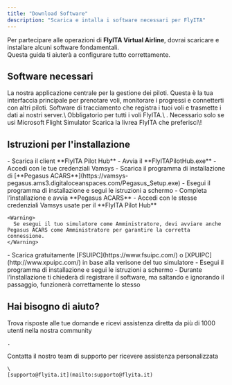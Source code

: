 ```yaml
---
title: "Download Software"
description: "Scarica e intalla i software necessari per FlyITA"
---
```


Per partecipare alle operazioni di **FlyITA Virtual Airline**, dovrai scaricare e installare alcuni software fondamentali.\
Questa guida ti aiuterà a configurare tutto correttamente.

## Software necessari

<Columns cols={2}>
  <Card title="FlyITA Pilot Hub" icon="display">
    La nostra applicazione centrale per la gestione dei piloti. Questa è la tua interfaccia principale per prenotare voli, monitorare i progressi e connetterti con altri piloti.
  </Card>
  <Card title="Pegasus ACARS" icon="location-dot" href="https://vamsys-pegasus.ams3.digitaloceanspaces.com/Pegasus_Setup.exe">
    Software di tracciamento che registra i tuoi voli e trasmette i dati ai nostri server.\
    Obbligatorio per tutti i voli FlyITA.\
    .
  </Card>
  <Card title="FSUIPC" icon="link" href="https://www.fsuipc.com/">
    Necessario solo se usi Microsoft Flight Simulator
  </Card>
  <Card title="LIVREE" icon="palette" href="https://drive.google.com/drive/folders/1rkKYZd5CLMHLgsmCJbECnmHVYpoSRIKO?usp=sharing">
    Scarica la livrea FlyITA che preferisci\!
  </Card>
</Columns>

## Istruzioni per l'installazione

<Steps>
  <Step title="FlyITA Pilot Hub">
    - Scarica il client **FlyITA Pilot Hub**
    - Avvia il **FlyITAPilotHub.exe**
    - Accedi con le tue credenziali Vamsys
  </Step>
  <Step title="Installa Pegasus ACARS">
    - Scarica il programma di installazione di [**Pegasus ACARS**](https://vamsys-pegasus.ams3.digitaloceanspaces.com/Pegasus_Setup.exe)
    - Esegui il programma di installazione e segui le istruzioni a schermo
    - Completa l’installazione e avvia **Pegasus ACARS**
    - Accedi con le stesse credenziali Vamsys usate per il **FlyITA Pilot Hub**

    <Warning>
      Se esegui il tuo simulatore come Amministratore, devi avviare anche Pegasus ACARS come Amministratore per garantire la corretta connessione.
    </Warning>
  </Step>
  <Step title="Installa FSUIPC (MSFS2020 / MSFS2024) o XPUIPC (X-PLANE)">
    - Scarica gratuitamente [FSUIPC](https://www.fsuipc.com/) o [XPUIPC](http://www.xpuipc.com/) in base alla verisone del tuo simulatore
    - Esegui il programma di installazione e segui le istruzioni a schermo
    - Durante l’installazione ti chiederà di registrare il software, ma saltando e ignorando il passaggio, funzionerà correttamente lo stesso
  </Step>
</Steps>

## Hai bisogno di aiuto?

<Columns cols={2}>
  <Card title="Discord Community" icon="link-horizontal" href="https://discord.com/invite/W6cW5Hphew">
    Trova risposte alle tue domande e ricevi assistenza diretta da più di 1000 utenti nella nostra community

    .
  </Card>
  <Card title="Email Support" icon="envelope">
    Contatta il nostro team di supporto per ricevere assistenza personalizzata

    \
    [supporto@flyita.it](mailto:supporto@flyita.it)
  </Card>
</Columns>